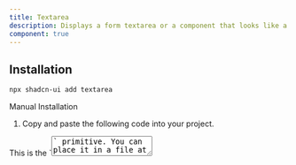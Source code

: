 ```yaml
---
title: Textarea
description: Displays a form textarea or a component that looks like a textarea.
component: true
---
```


<ComponentExample src="/components/examples/textarea/demo.tsx">
  <TextareaDemo />
</ComponentExample>

## Installation

```bash
npx shadcn-ui add textarea
```

<Accordion type="single" collapsible>
  <AccordionItem value="manual-installation">
    <AccordionTrigger>Manual Installation</AccordionTrigger>
    <AccordionContent>

1. Copy and paste the following code into your project.

<ComponentSource src="/components/ui/textarea.tsx" />

<Callout>
  This is the `<Textarea />` primitive. You can place it in a file at
  `components/ui/textarea.tsx`.
</Callout>

    </AccordionContent>

  </AccordionItem>
</Accordion>

## Usage

```tsx
import { Textarea } from "@/components/ui/textarea"
```

```tsx
<Textarea />
```

## Examples

### Default

<ComponentExample src="/components/examples/textarea/demo.tsx">
  <TextareaDemo />
</ComponentExample>

---

### Disabled

<ComponentExample src="/components/examples/textarea/disabled.tsx">
  <TextareaDisabled />
</ComponentExample>

---

### With Label

<ComponentExample
  src="/components/examples/textarea/with-label.tsx"
  className="[&_div.grid]:w-full"
>
  <TextareaWithLabel />
</ComponentExample>

---

### With Text

<ComponentExample src="/components/examples/textarea/with-text.tsx">
  <TextareaWithText />
</ComponentExample>

---

### With Button

<ComponentExample src="/components/examples/textarea/with-button.tsx">
  <TextareaWithButton />
</ComponentExample>
